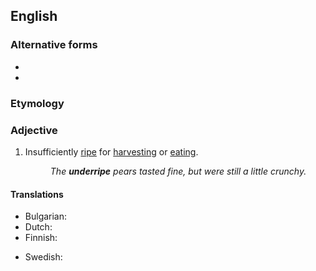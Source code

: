 {{also|under-ripe}}
==English==

===Alternative forms===
* {{l|en|underipe}}
* {{l|en|under-ripe}}

===Etymology===
{{prefix|en|under|ripe}}

===Adjective===
{{en-adj}}

# Insufficiently [[ripe]] for [[harvest]]ing or [[eat]]ing.
#: ''The '''underripe''' pears tasted fine, but were still a little crunchy.''

====Translations====
{{trans-top|not yet ripe}}
* Bulgarian: {{t+|bg|недозрял}}
* Dutch: {{t+|nl|onrijp}}
* Finnish: {{t+|fi|raaka}}
{{trans-mid}}
* Swedish: {{t+|sv|omogen}}
{{trans-bottom}}
